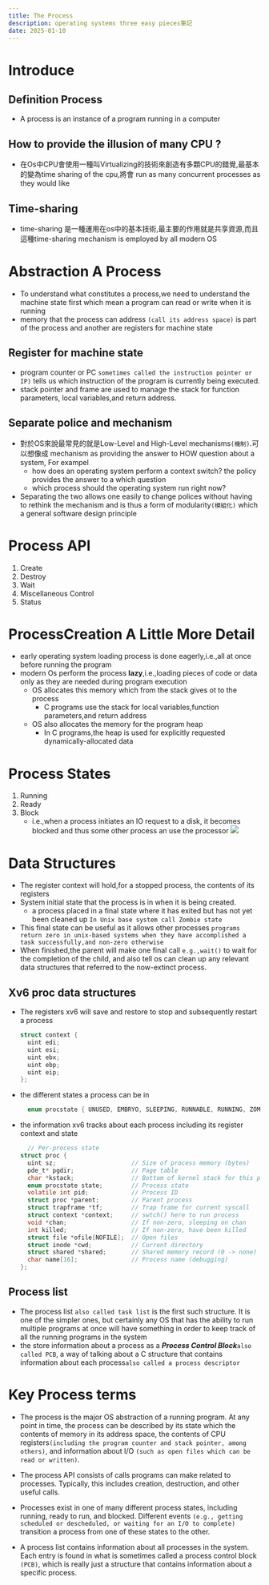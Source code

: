 ```yaml
---
title: The Process
description: operating systems three easy pieces筆記
date: 2025-01-10
---
```

# Introduce

## Definition Process
- A process is an instance of a program running in a computer

## How to provide the illusion of many CPU ?
- 在Os中CPU會使用一種叫Virtualizing的技術來創造有多顆CPU的錯覺,最基本的變為time sharing of the cpu,將會 run as many concurrent processes as they would like

## Time-sharing
- time-sharing 是一種運用在os中的基本技術,最主要的作用就是共享資源,而且這種time-sharing mechanism is employed by all modern OS

# Abstraction A Process
- To understand what constitutes a process,we need to understand the machine state first which mean a program can read or write when it is running 
- memory that the process can address `(call its address space)` is part of the process and another are registers for machine state

## Register for machine state
- program counter or PC `sometimes called the instruction pointer or IP)` tells us which instruction of the program is currently being executed.
- stack pointer and frame are used to manage the stack for function parameters, local variables,and return address.

## Separate police and mechanism 
- 對於OS來說最常見的就是Low-Level and High-Level mechanisms`(機制)`.可以想像成 mechanism as providing the answer to HOW question about a system, For exampel
  - how does an operating system perform a context switch? the policy provides the answer to a which question
  - which process should the operating system run right now? 
- Separating the two allows one easily to change polices without having to rethink the mechanism and is thus a form of modularity`(模組化)` which a general software design principle

# Process API
1. Create
2. Destroy
3. Wait
4. Miscellaneous Control
5. Status

# ProcessCreation A Little More Detail
- early operating system loading process is done eagerly,i.e.,all at once before running the program
- modern Os perform the process **lazy**,i.e.,loading pieces of code or data only as they are needed during program execution 
  - OS allocates this memory which from the stack gives ot to the process
    - C programs use the stack for local variables,function parameters,and return address
  - OS also allocates the memory for the program heap
    - In C programs,the heap is used for explicitly requested dynamically-allocated data

# Process States
1. Running
2. Ready
3. Block
    - i.e.,when a process initiates an IO request to a disk, it becomes blocked and thus some other process an use the processor
![](../../public/state.png)

# Data Structures
- The register context will hold,for a stopped process, the contents of its registers
- System initial state that the process is in when it is being created.
  - a process placed in a final state where it has exited but has not yet been cleaned up `In Unix base system call Zombie state`
- This final state can be useful as it allows other processes `programs return zero in unix-based systems when they have accomplished a task successfully,and non-zero otherwise`
- When finished,the parent will make one final call `e.g.,wait()` to wait for the completion of the child, and also tell os can clean up any relevant data structures that referred to the now-extinct process.
## Xv6 proc data structures
- The registers xv6 will save and restore to stop and subsequently restart a process
  ```c
  struct context {
    uint edi;
    uint esi;
    uint ebx;
    uint ebp;
    uint eip;
  };
  ```
- the different states a process can be in
  ```c
    enum procstate { UNUSED, EMBRYO, SLEEPING, RUNNABLE, RUNNING, ZOMBIE };
  ```
- the information xv6 tracks about each process including its register context and state
  ```c
    // Per-process state
  struct proc {
    uint sz;                     // Size of process memory (bytes)
    pde_t* pgdir;                // Page table
    char *kstack;                // Bottom of kernel stack for this process
    enum procstate state;        // Process state
    volatile int pid;            // Process ID
    struct proc *parent;         // Parent process
    struct trapframe *tf;        // Trap frame for current syscall
    struct context *context;     // swtch() here to run process
    void *chan;                  // If non-zero, sleeping on chan
    int killed;                  // If non-zero, have been killed
    struct file *ofile[NOFILE];  // Open files
    struct inode *cwd;           // Current directory
    struct shared *shared;       // Shared memory record (0 -> none)
    char name[16];               // Process name (debugging)
  };
  ```
## Process list 
- The process list `also called task list` is the first such structure. It is one of the simpler ones, but certainly
  any OS that has the ability to run multiple programs at once will have
  something in order to keep track of all the running programs in the system
- the store information about a process as a ***Process Control Block***`also called PCB`, a way of talking about a C structure that contains information about each process`also called a process descriptor`

# Key Process terms
- The process is the major OS abstraction of a running program. At
  any point in time, the process can be described by its state which the contents of memory in its address space, the contents of CPU registers`(including the program counter and stack pointer, among others)`,
  and information about I/O `(such as open files which can be read or
  written)`.


- The process API consists of calls programs can make related to processes. Typically, this includes creation, destruction, and other useful calls.


- Processes exist in one of many different process states, including
  running, ready to run, and blocked. Different events `(e.g., getting
  scheduled or descheduled, or waiting for an I/O to complete)` transition a process from one of these states to the other.


- A process list contains information about all processes in the system. Each entry is found in what is sometimes called a process
  control block `(PCB)`, which is really just a structure that contains
  information about a specific process.